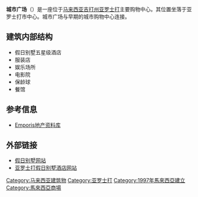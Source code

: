 {{coord|6|7|4.36|N|100|22|12.32|E|display=title}}

{{Infobox Skyscraper|
 mapframe-zoom = 16|
  building_name         = 城市广场|
  native_name           = City Plaza|
  image                 = City Plaza.jpg|
  groundbreaking        = |
  start_date            = 1996|
  topped_out_date       = 1997|
  opening               = 1997|
  use                   = [[购物中心|购物中心]]、[[酒店|酒店]]|
  location              = [[马来西亚|马来西亚]][[吉打|吉打]][[亚罗士打|亚罗士打]]|
  roof                  = |
  top_floor             = |
  antenna_spire         = |
  floor_count           = 18层|
  floor_area            = |
  elevator_count        = |
  architect             = |
  main_contractor            =|
}}

'''城市广场'''（{{lang-en|City Plaza}}）是一座位于[[马来西亚|马来西亚]][[吉打州|吉打州]][[亚罗士打|亚罗士打]]主要购物中心。其位置坐落于亚罗士打市中心。城市广场与早期的城市购物中心连接。

== 建筑内部结构 ==
* 假日别墅五星级酒店
* 服装店
* 娱乐场所
* 电影院
* 保龄球
* 餐馆

==参考信息==
* [http://www.emporis.com/application/?nav=building&lng=3&id=holidayvillaalorsetarhotel-alorsetar-malaysia Emporis地产资料库] {{en}}

==外部链接==
* [https://web.archive.org/web/20100630195331/http://www.holidayvillahotels.com/chinese/cityhotels.htm 假日别墅网站]
* [https://web.archive.org/web/20140721082939/http://www.holidayvillaalorsetar.com/ 亚罗士打假日别墅酒店网站]{{en}}


[[Category:马来西亚建筑物|Category:马来西亚建筑物]]
[[Category:亚罗士打|Category:亚罗士打]]
[[Category:1997年馬來西亞建立|Category:1997年馬來西亞建立]]
[[Category:馬來西亞商場|Category:馬來西亞商場]]